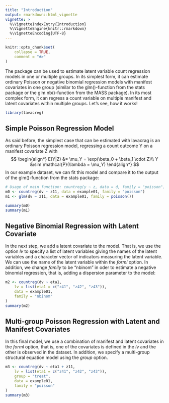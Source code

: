 ---
title: "Introduction"
output: rmarkdown::html_vignette
vignette: >
  %\VignetteIndexEntry{Introduction}
  %\VignetteEngine{knitr::rmarkdown}
  %\VignetteEncoding{UTF-8}
---

```{r, include = FALSE}
knitr::opts_chunk$set(
    collapse = TRUE,
    comment = "#>"
)
```


The package can be used to estimate latent variable count regression models in one or multiple groups. In its simplest form, it can estimate ordinary Poisson or negative binomial regression models with manifest covariates in one group (similar to the glm()-function from the stats package or the glm.nb()-function from the MASS package). In its most complex form, it can regress a count variable on multiple manifest and latent covariates within multiple groups. Let's see, how it works!
```{r setup}
library(lavacreg)
```

## Simple Poisson Regression Model
As said before, the simplest case that can be estimated with lavacrag is an ordinary Poisson regression model, regressing a count outcome Y on a manifest covariate Z with
$$
\begin{align*}
E(Y|Z) &= \mu_Y = \exp(\beta_0 + \beta_1 \cdot Z)\\
Y &\sim \mathcal{P}(\lambda = \mu_Y)
\end{align*}
$$
In our example dataset, we can fit this model and compare it to the output of the glm()-function from the stats package:
```{r}
# Usage of main function: countreg(y ~ z, data = d, family = "poisson")
m0 <- countreg(dv ~ z11, data = example01, family = "poisson")
m1 <- glm(dv ~ z11, data = example01, family = poisson())

summary(m0)
summary(m1)
```


## Negative Binomial Regression with Latent Covariate

In the next step, we add a latent covariate to the model. That is, we use the option *lv* to specify a list of latent variables giving the names of the latent variables and a character vector of indicators measuring the latent variable. We can use the name of the latent variable within the *forml* option. In addition, we change *family* to be "nbinom" in oder to estimate a negative binomial regression, that is, adding a dispersion parameter to the model:
```{r}
m2 <- countreg(dv ~ eta1,
    lv = list(eta1 = c("z41", "z42", "z43")),
    data = example01,
    family = "nbinom"
)
summary(m2)
```

## Multi-group Poisson Regression with Latent and Manifest Covariates
In this final model, we use a combination of manifest and latent covariates in the *forml* option, that is, one of the covariates is defined in the *lv* and the other is observed in the dataset. In addition, we specify a multi-group structural equation model using the *group* option.

```{r}
m3 <- countreg(dv ~ eta1 + z11,
    lv = list(eta1 = c("z41", "z42", "z43")),
    group = "treat",
    data = example01,
    family = "poisson"
)
summary(m3)
```

